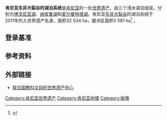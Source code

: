 {{世界遗产概要表
|site_img = Lake_Nakuru_flamingos.jpg
|site_img_capt = 纳库鲁湖的[[火烈鸟|火烈鸟]]
|site_img_width = 275px
|zh_name =肯尼亚东非大裂谷的湖泊系统
|en_name = Kenya Lake System in the Great Rift Valley
|fr_name = Réseau des lacs du Kenya dans la vallée du Grand Rift
| country = {{KEN}}
| Region = 非洲
|area = 
|criterion_n =(vii)(ix)(x)
|rg_year = 2011年
|ex_rg_year = 
|iucn =
|remarks = 
|ID = 1060
|map_img = 
|map_img_width = 275px
|Coor={{coord|0|15|48|N|36|08|33|E|type:waterbody|display=inline,title}}
|}}

'''肯尼亚东非大裂谷的湖泊系统'''是[[肯尼亚|肯尼亚]]的一处[[世界遗产|世界遗产]]，由三个浅水湖泊组成，分别为[[博戈尼亚湖|博戈尼亚湖]]、[[纳库鲁湖|纳库鲁湖]]和[[爱尔曼特塔湖|爱尔曼特塔湖]]。肯尼亚[[东非大裂谷|东非大裂谷]]的湖泊系统于2011年列入世界遗产名录，面积32 034 ha，缓冲区面积3 581 ha<ref>{{cite web|title=Kenya Lake System in the Great Rift Valley|url=http://whc.unesco.org/fr/list/1060|accessdate=2011-07-22|archive-date=2020-12-18|archive-url=https://web.archive.org/web/20201218052605/https://whc.unesco.org/fr/list/1060/|dead-url=no}}</ref> 。

== 登录基准 ==
{{世界遗产基准|7|9|10}}

== 参考资料 ==
{{reflist}}

== 外部链接 ==
* [http://whc.unesco.org/en/list/1060 联合国教科文组织世界遗产中心] {{Wayback|url=http://whc.unesco.org/en/list/1060 |date=20181224215118 }}

{{世界遗产小作品}}
{{肯尼亚世界遗产}}

[[Category:肯尼亚世界遗产|Category:肯尼亚世界遗产]]
[[Category:肯尼亚地理|Category:肯尼亚地理]]
[[Category:板塊|Category:板塊]]